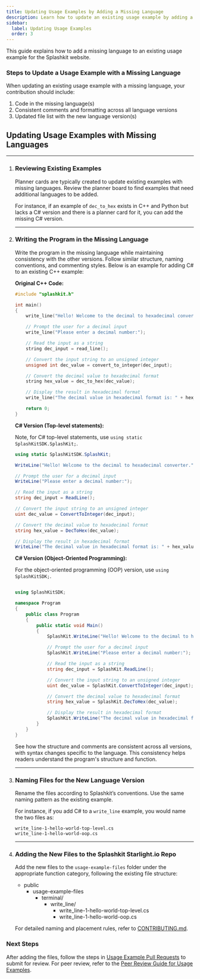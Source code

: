 ```yaml
---
title: Updating Usage Examples by Adding a Missing Language
description: Learn how to update an existing usage example by adding a missing language to the Splashkit website.
sidebar:
  label: Updating Usage Examples
  order: 3
---
```



This guide explains how to add a missing language to an existing usage example for the Splashkit website.

### Steps to Update a Usage Example with a Missing Language

When updating an existing usage example with a missing language, your contribution should include:

1. Code in the missing language(s)
2. Consistent comments and formatting across all language versions
3. Updated file list with the new language version(s)

## Updating Usage Examples with Missing Languages

---

<Steps>

1. ### Reviewing Existing Examples

    Planner cards are typically created to update existing examples with missing languages. Review
    the planner board to find examples that need additional languages to be added.

    For instance, if an example of `dec_to_hex` exists in C++ and Python but lacks a C# version and
    there is a planner card for it, you can add the missing C# version.

    ---

2. ### Writing the Program in the Missing Language

    Write the program in the missing language while maintaining consistency with the other versions.
    Follow similar structure, naming conventions, and commenting styles. Below is an example for
    adding C# to an existing C++ example:

    **Original C++ Code:**

    ```cpp
    #include "splashkit.h"

    int main()
    {
        write_line("Hello! Welcome to the decimal to hexadecimal converter.");

        // Prompt the user for a decimal input
        write_line("Please enter a decimal number:");

        // Read the input as a string
        string dec_input = read_line();

        // Convert the input string to an unsigned integer
        unsigned int dec_value = convert_to_integer(dec_input);

        // Convert the decimal value to hexadecimal format
        string hex_value = dec_to_hex(dec_value);

        // Display the result in hexadecimal format
        write_line("The decimal value in hexadecimal format is: " + hex_value);

        return 0;
    }
    ```

    **C# Version (Top-level statements):**

    Note, for C# top-level statements, use `using static SplashKitSDK.SplashKit;`.

    ```csharp
    using static SplashKitSDK.SplashKit;

    WriteLine("Hello! Welcome to the decimal to hexadecimal converter.");

    // Prompt the user for a decimal input
    WriteLine("Please enter a decimal number:");

    // Read the input as a string
    string dec_input = ReadLine();

    // Convert the input string to an unsigned integer
    uint dec_value = ConvertToInteger(dec_input);

    // Convert the decimal value to hexadecimal format
    string hex_value = DecToHex(dec_value);

    // Display the result in hexadecimal format
    WriteLine("The decimal value in hexadecimal format is: " + hex_value);
    ```

    **C# Version (Object-Oriented Programming):**

    For the object-oriented programming (OOP) version, use `using SplashKitSDK;`.

    ```csharp

    using SplashKitSDK;

    namespace Program
    {
        public class Program
        {
            public static void Main()
            {
                SplashKit.WriteLine("Hello! Welcome to the decimal to hexadecimal converter.");

                // Prompt the user for a decimal input
                SplashKit.WriteLine("Please enter a decimal number:");

                // Read the input as a string
                string dec_input = SplashKit.ReadLine();

                // Convert the input string to an unsigned integer
                uint dec_value = SplashKit.ConvertToInteger(dec_input);

                // Convert the decimal value to hexadecimal format
                string hex_value = SplashKit.DecToHex(dec_value);

                // Display the result in hexadecimal format
                SplashKit.WriteLine("The decimal value in hexadecimal format is: " + hex_value);
            }
        }
    }

    ```

    See how the structure and comments are consistent across all versions, with syntax changes specific
    to the language. This consistency helps readers understand the program's structure and function.

    ---

3. ### Naming Files for the New Language Version

    Rename the files according to Splashkit’s conventions. Use the same naming pattern as the
    existing example.

    For instance, if you add C# to a `write_line` example, you would name the two files as:

    ```plaintext
    write_line-1-hello-world-top-level.cs
    write_line-1-hello-world-oop.cs
    ```

    ---

4. ### Adding the New Files to the Splashkit Starlight.io Repo

    Add the new files to the `usage-example-files` folder under the appropriate function category,
    following the existing file structure:

    <FileTree>

    - public
      - usage-example-files
        - terminal/
          - write_line/
            - write_line-1-hello-world-top-level.cs
            - write_line-1-hello-world-oop.cs

    </FileTree>

    For detailed naming and placement rules, refer to [CONTRIBUTING.md](https://splashkit.io/usage-examples/contributing/).

</Steps>

### Next Steps

After adding the files, follow the steps in [Usage Example Pull Requests](/products/splashkit/splashkit-website/usage-examples/03-usage-pull-request)
to submit for review. For peer review, refer to the [Peer Review Guide for Usage Examples](/products/splashkit/splashkit-website/usage-examples/04-usage-peer-review).
